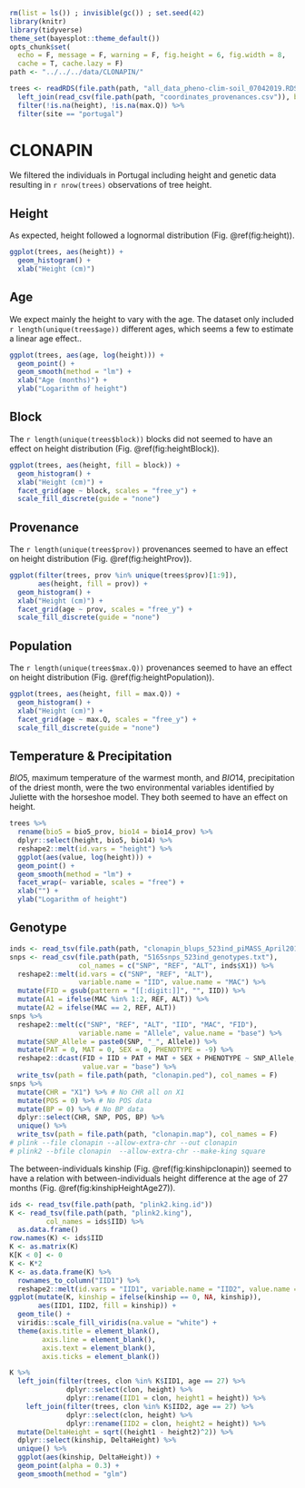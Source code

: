 ```r
rm(list = ls()) ; invisible(gc()) ; set.seed(42)
library(knitr)
library(tidyverse)
theme_set(bayesplot::theme_default())
opts_chunk$set(
  echo = F, message = F, warning = F, fig.height = 6, fig.width = 8,
  cache = T, cache.lazy = F)
path <- "../../../data/CLONAPIN/"
```

```r
trees <- readRDS(file.path(path, "all_data_pheno-clim-soil_07042019.RDS")) %>% 
  left_join(read_csv(file.path(path, "coordinates_provenances.csv")), by = c("prov" = "CODE")) %>% 
  filter(!is.na(height), !is.na(max.Q)) %>% 
  filter(site == "portugal")
```

# CLONAPIN

We filtered the individuals in Portugal including height and genetic data resulting in `r nrow(trees)` observations of tree height.

## Height

As expected, height followed a lognormal distribution (Fig. \@ref(fig:height)). 

```r
ggplot(trees, aes(height)) + 
  geom_histogram() +
  xlab("Height (cm)")
```

## Age

We expect mainly the height to vary with the age. The dataset only included `r length(unique(trees$age))` different ages, which seems a few to estimate a linear age effect..

```r
ggplot(trees, aes(age, log(height))) + 
  geom_point() +
  geom_smooth(method = "lm") +
  xlab("Age (months)") +
  ylab("Logarithm of height")
```

## Block

The `r length(unique(trees$block))` blocks did not seemed to have an effect on height distribution (Fig. \@ref(fig:heightBlock)).

```r
ggplot(trees, aes(height, fill = block)) + 
  geom_histogram() +
  xlab("Height (cm)") +
  facet_grid(age ~ block, scales = "free_y") +
  scale_fill_discrete(guide = "none")
```

## Provenance

The `r length(unique(trees$prov))` provenances seemed to have an effect on height distribution (Fig. \@ref(fig:heightProv)).

```r
ggplot(filter(trees, prov %in% unique(trees$prov)[1:9]),
       aes(height, fill = prov)) + 
  geom_histogram() +
  xlab("Height (cm)") +
  facet_grid(age ~ prov, scales = "free_y") +
  scale_fill_discrete(guide = "none")
```

## Population

The `r length(unique(trees$max.Q))` provenances seemed to have an effect on height distribution (Fig. \@ref(fig:heightPopulation)).

```r
ggplot(trees, aes(height, fill = max.Q)) + 
  geom_histogram() +
  xlab("Height (cm)") +
  facet_grid(age ~ max.Q, scales = "free_y") +
  scale_fill_discrete(guide = "none")
```

## Temperature & Precipitation

$BIO5$, maximum temperature of the warmest month,  and  $BIO14$, precipitation of the driest month, were the two environmental variables identified by Juliette with the horseshoe model. They both seemed to have an effect on height.

```r
trees %>% 
  rename(bio5 = bio5_prov, bio14 = bio14_prov) %>% 
  dplyr::select(height, bio5, bio14) %>% 
  reshape2::melt(id.vars = "height") %>% 
  ggplot(aes(value, log(height))) + 
  geom_point() +
  geom_smooth(method = "lm") +
  facet_wrap(~ variable, scales = "free") +
  xlab("") +
  ylab("Logarithm of height")
```

## Genotype

```r
inds <- read_tsv(file.path(path, "clonapin_blups_523ind_piMASS_April2019-1.txt"))
snps <- read_csv(file.path(path, "5165snps_523ind_genotypes.txt"), 
                 col_names = c("SNP", "REF", "ALT", inds$X1)) %>% 
  reshape2::melt(id.vars = c("SNP", "REF", "ALT"), 
                 variable.name = "IID", value.name = "MAC") %>% 
  mutate(FID = gsub(pattern = "[[:digit:]]", "", IID)) %>% 
  mutate(A1 = ifelse(MAC %in% 1:2, REF, ALT)) %>% 
  mutate(A2 = ifelse(MAC == 2, REF, ALT))
snps %>% 
  reshape2::melt(c("SNP", "REF", "ALT", "IID", "MAC", "FID"),
                 variable.name = "Allele", value.name = "base") %>% 
  mutate(SNP_Allele = paste0(SNP, "_", Allele)) %>%
  mutate(PAT = 0, MAT = 0, SEX = 0, PHENOTYPE = -9) %>% 
  reshape2::dcast(FID + IID + PAT + MAT + SEX + PHENOTYPE ~ SNP_Allele,
                  value.var = "base") %>% 
  write_tsv(path = file.path(path, "clonapin.ped"), col_names = F)
snps %>% 
  mutate(CHR = "X1") %>% # No CHR all on X1
  mutate(POS = 0) %>% # No POS data
  mutate(BP = 0) %>% # No BP data
  dplyr::select(CHR, SNP, POS, BP) %>% 
  unique() %>% 
  write_tsv(path = file.path(path, "clonapin.map"), col_names = F)
# plink --file clonapin --allow-extra-chr --out clonapin
# plink2 --bfile clonapin  --allow-extra-chr --make-king square
```

The between-individuals kinship (Fig. \@ref(fig:kinshipclonapin)) seemed to have a relation with between-individuals height difference at the age of 27 months (Fig. \@ref(fig:kinshipHeightAge27)).

```r
ids <- read_tsv(file.path(path, "plink2.king.id"))
K <- read_tsv(file.path(path, "plink2.king"),
         col_names = ids$IID) %>% 
  as.data.frame()
row.names(K) <- ids$IID
K <- as.matrix(K)
K[K < 0] <- 0
K <- K*2
K <- as.data.frame(K) %>% 
  rownames_to_column("IID1") %>% 
  reshape2::melt(id.vars = "IID1", variable.name = "IID2", value.name = "kinship")
ggplot(mutate(K, kinship = ifelse(kinship == 0, NA, kinship)),
       aes(IID1, IID2, fill = kinship)) + 
  geom_tile() +
  viridis::scale_fill_viridis(na.value = "white") +
  theme(axis.title = element_blank(),
        axis.line = element_blank(),
        axis.text = element_blank(),
        axis.ticks = element_blank())
```

```r
K %>% 
  left_join(filter(trees, clon %in% K$IID1, age == 27) %>% 
              dplyr::select(clon, height) %>% 
              dplyr::rename(IID1 = clon, height1 = height)) %>% 
    left_join(filter(trees, clon %in% K$IID2, age == 27) %>% 
              dplyr::select(clon, height) %>% 
              dplyr::rename(IID2 = clon, height2 = height)) %>% 
  mutate(DeltaHeight = sqrt((height1 - height2)^2)) %>% 
  dplyr::select(kinship, DeltaHeight) %>% 
  unique() %>% 
  ggplot(aes(kinship, DeltaHeight)) +
  geom_point(alpha = 0.3) +
  geom_smooth(method = "glm")
```
